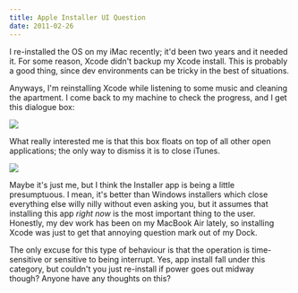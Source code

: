 ```yaml
---
title: Apple Installer UI Question
date: 2011-02-26
---
```



I re-installed the OS on my iMac recently; it'd been two years and it needed it. For some reason, Xcode didn't backup my Xcode install. This is probably a good thing, since dev environments can be tricky in the best of situations.

Anyways, I'm reinstalling Xcode while listening to some music and cleaning the apartment. I come back to my machine to check the progress, and I get this dialogue box:

 ![](./2A63361E33D54FF49765E5D451EFB2A0.png)

What really interested me is that this box floats on top of all other open applications; the only way to dismiss it is to close iTunes.

 ![](./E4849F60DD804C4FA4087396EAFCA767.png)

Maybe it's just me, but I think the Installer app is being a little presumptuous. I mean, it's better than Windows installers which close everything else willy nilly without even asking you, but it assumes that installing this app _right now_ is the most important thing to the user. Honestly, my dev work has been on my MacBook Air lately, so installing Xcode was just to get that annoying question mark out of my Dock.

The only excuse for this type of behaviour is that the operation is time-sensitive or sensitive to being interrupt. Yes, app install fall under this category, but couldn't you just re-install if power goes out midway though?&nbsp;Anyone have any thoughts on this?


  